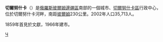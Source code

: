 {{coord|56|30|N|56|05|E|display=title}}
'''切爾努什卡'''（{{lang-ru|Черну́шка}}）是[[俄羅斯|俄羅斯]][[彼爾姆邊疆區|彼爾姆邊疆區]]南部的一個城市、[[切爾努什卡區|切爾努什卡區]]行政中心，位於切爾努什卡河畔，南距[[彼爾姆|彼爾姆]]230公里。2002年人口35,713人。

1859年首見於文獻，1966年建市。

{{彼爾姆邊疆區城市}}

[[Category:彼爾姆邊疆區城市|Ч]]